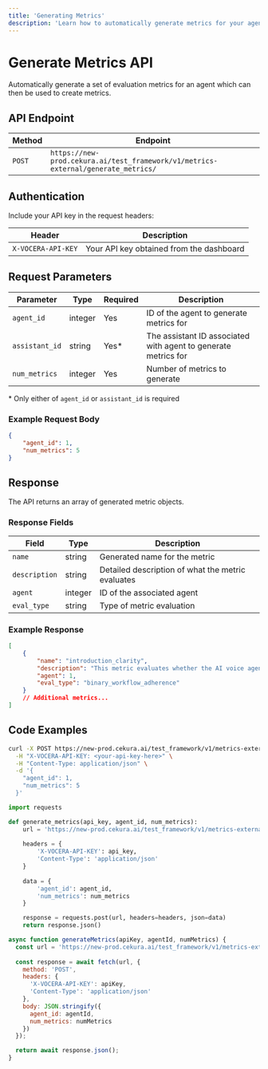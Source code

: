 ---
title: 'Generating Metrics'
description: 'Learn how to automatically generate metrics for your agents'
---

# Generate Metrics API

Automatically generate a set of evaluation metrics for an agent which can then be used to create metrics.

## API Endpoint

| Method | Endpoint |
|--------|----------|
| `POST` | `https://new-prod.cekura.ai/test_framework/v1/metrics-external/generate_metrics/` |

## Authentication

Include your API key in the request headers:

| Header | Description |
|--------|-------------|
| `X-VOCERA-API-KEY` | Your API key obtained from the dashboard |

## Request Parameters

| Parameter | Type | Required | Description |
|-----------|------|----------|-------------|
| `agent_id` | integer | Yes | ID of the agent to generate metrics for |
| `assistant_id` | string | Yes* | The assistant ID associated with agent to generate metrics for |
| `num_metrics` | integer | Yes | Number of metrics to generate |

\* Only either of `agent_id` or `assistant_id` is required

### Example Request Body

```json
{
    "agent_id": 1,
    "num_metrics": 5
}
```

## Response

The API returns an array of generated metric objects.

### Response Fields

| Field | Type | Description |
|-------|------|-------------|
| `name` | string | Generated name for the metric |
| `description` | string | Detailed description of what the metric evaluates |
| `agent` | integer | ID of the associated agent |
| `eval_type` | string | Type of metric evaluation |

### Example Response

```json
[
    {
        "name": "introduction_clarity",
        "description": "This metric evaluates whether the AI voice agent clearly introduces itself and the purpose of the call...",
        "agent": 1,
        "eval_type": "binary_workflow_adherence"
    }
    // Additional metrics...
]
```

## Code Examples

<CodeGroup>

```bash Curl
curl -X POST https://new-prod.cekura.ai/test_framework/v1/metrics-external/generate_metrics/ \
  -H "X-VOCERA-API-KEY: <your-api-key-here>" \
  -H "Content-Type: application/json" \
  -d '{
    "agent_id": 1,
    "num_metrics": 5
  }'
```

```python Python
import requests

def generate_metrics(api_key, agent_id, num_metrics):
    url = 'https://new-prod.cekura.ai/test_framework/v1/metrics-external/generate_metrics/'
    
    headers = {
        'X-VOCERA-API-KEY': api_key,
        'Content-Type': 'application/json'
    }
    
    data = {
        'agent_id': agent_id,
        'num_metrics': num_metrics
    }

    response = requests.post(url, headers=headers, json=data)
    return response.json()
```

```javascript JavaScript
async function generateMetrics(apiKey, agentId, numMetrics) {
  const url = 'https://new-prod.cekura.ai/test_framework/v1/metrics-external/generate_metrics/';
  
  const response = await fetch(url, {
    method: 'POST',
    headers: {
      'X-VOCERA-API-KEY': apiKey,
      'Content-Type': 'application/json'
    },
    body: JSON.stringify({
      agent_id: agentId,
      num_metrics: numMetrics
    })
  });

  return await response.json();
}
```

</CodeGroup>
